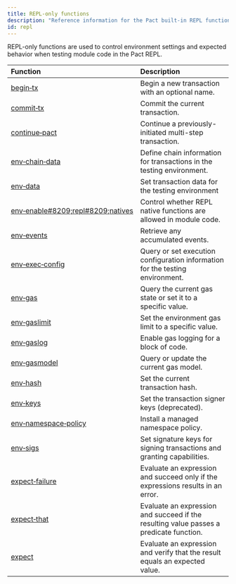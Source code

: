 ```yaml
---
title: REPL-only functions
description: "Reference information for the Pact built-in REPL functions."
id: repl
---
```


REPL-only functions are used to control environment settings and expected behavior when testing module code in the Pact REPL.

| Function | Description |
| :-------- | :----------- |
| [begin&#8209;tx](/pact-5/repl/begin-tx) | Begin a new transaction with an optional name. |
| [commit&#8209;tx](/pact-5/repl/commit-tx) | Commit the current transaction.|
| [continue&#8209;pact](/pact-5/repl/continue-pact) | Continue a previously-initiated multi-step transaction.|
| [env&#8209;chain&#8209;data](/pact-5/repl/env-chain-data) | Define chain information for transactions in the testing environment.|
| [env&#8209;data](/pact-5/repl/env-data) | Set transaction data for the testing environment |
| [env&#8209;enable#8209;repl#8209;natives](/pact-5/repl/env-enable-repl-natives) | Control whether REPL native functions are allowed in module code. |
| [env&#8209;events](/pact-5/repl/env-events) | Retrieve any accumulated events.|
| [env&#8209;exec&#8209;config](/pact-5/repl/env-exec-config) | Query or set execution configuration information for the testing environment. |
| [env&#8209;gas](/pact-5/repl/env-gas) | Query the current gas state or set it to a specific value. |
| [env&#8209;gaslimit](/pact-5/repl/env-gaslimit) | Set the environment gas limit to a specific value.|
| [env&#8209;gaslog](/pact-5/repl/env-gaslog) | Enable gas logging for a block of code. |
| [env&#8209;gasmodel](/pact-5/repl/env-gasmodel) | Query or update the current gas model. |
| [env&#8209;hash](/pact-5/repl/env-hash) | Set the current transaction hash. |
| [env&#8209;keys](/pact-5/repl/env-keys) | Set the transaction signer keys (deprecated). |
| [env&#8209;namespace&#8209;policy](/pact-5/repl/env-namespace-policy) | Install a managed namespace policy. |
| [env&#8209;sigs](/pact-5/repl/env-sigs) | Set signature keys for signing transactions and granting capabilities.|
| [expect&#8209;failure](/pact-5/repl/expect-failure) | Evaluate an expression and succeed only if the expressions results in an error.|
| [expect&#8209;that](/pact-5/repl/expect-that) |Evaluate an expression and succeed if the resulting value passes a predicate function. |
| [expect](/pact-5/repl/expect) | Evaluate an expression and verify that the result equals an expected value. |

